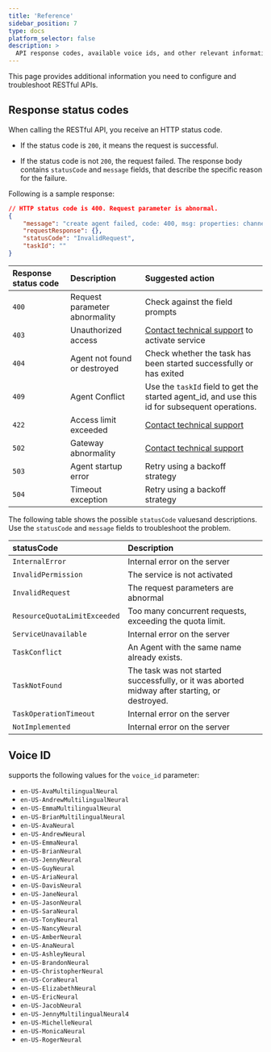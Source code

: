 ```yaml
---
title: 'Reference'
sidebar_position: 7
type: docs
platform_selector: false
description: >
  API response codes, available voice ids, and other relevant information.
---
```


This page provides additional information you need to configure and troubleshoot <Vpd k="NAME" /> RESTful APIs.

## Response status codes

When calling the <Vpd k="NAME" /> RESTful API, you receive an HTTP status code.

- If the status code is `200`, it means the request is successful.

- If the status code is not `200`, the request failed. The response body contains `statusCode` and `message` fields, that describe the specific reason for the failure.

Following is a sample response:

```json
// HTTP status code is 400. Request parameter is abnormal.
{
    "message": "create agent failed, code: 400, msg: properties: channel not found",
    "requestResponse": {},
    "statusCode": "InvalidRequest",
    "taskId": ""
}
```

| Response status code | Description   | Suggested action |
|:-------|:-------|:-----|
| `400`  | Request parameter abnormality   | Check against the field prompts  |
| `403`  | Unauthorized access | [Contact technical support](mailto:support@agora.io) to activate service|
| `404`  | Agent not found or destroyed   | Check whether the task has been started successfully or has exited  |
| `409`  | Agent Conflict | Use the `taskId` field to get the started agent_id, and use this id for subsequent operations.|
| `422`  | Access limit exceeded   | [Contact technical support](mailto:support@agora.io) |
| `502`  | Gateway abnormality | [Contact technical support](mailto:support@agora.io) |
| `503`  | Agent startup error | Retry using a backoff strategy   |
| `504`  | Timeout exception  | Retry using a backoff strategy   |

The following table shows the possible `statusCode` values ​​and descriptions. Use the `statusCode` and `message` fields to troubleshoot the problem.

| statusCode | Description |
|:-----------------|:----------------------|
| `InternalError`   | Internal error on the server   |
| `InvalidPermission`  | The service is not activated   |
| `InvalidRequest`  | The request parameters are abnormal  |
| `ResourceQuotaLimitExceeded`  | Too many concurrent requests, exceeding the quota limit. |
| `ServiceUnavailable` | Internal error on the server   |
| `TaskConflict`    | An Agent with the same name already exists. |
| `TaskNotFound`    | The task was not started successfully, or it was aborted midway after starting, or destroyed.|
| `TaskOperationTimeout`    | Internal error on the server  |
| `NotImplemented`  | Internal error on the server   |

## Voice ID

<Vpd k="NAME" /> supports the following values for the `voice_id` parameter:

- `en-US-AvaMultilingualNeural`
- `en-US-AndrewMultilingualNeural`
- `en-US-EmmaMultilingualNeural`
- `en-US-BrianMultilingualNeural`
- `en-US-AvaNeural`
- `en-US-AndrewNeural`
- `en-US-EmmaNeural`
- `en-US-BrianNeural`
- `en-US-JennyNeural`
- `en-US-GuyNeural`
- `en-US-AriaNeural`
- `en-US-DavisNeural`
- `en-US-JaneNeural`
- `en-US-JasonNeural`
- `en-US-SaraNeural`
- `en-US-TonyNeural`
- `en-US-NancyNeural`
- `en-US-AmberNeural`
- `en-US-AnaNeural`
- `en-US-AshleyNeural`
- `en-US-BrandonNeural`
- `en-US-ChristopherNeural`
- `en-US-CoraNeural`
- `en-US-ElizabethNeural`
- `en-US-EricNeural`
- `en-US-JacobNeural`
- `en-US-JennyMultilingualNeural4`
- `en-US-MichelleNeural`
- `en-US-MonicaNeural`
- `en-US-RogerNeural`
